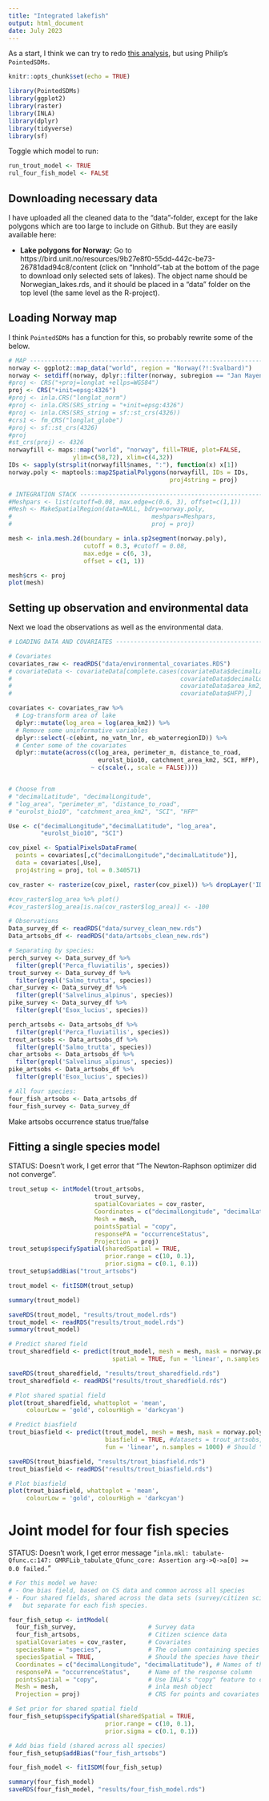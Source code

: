 ```yaml
---
title: "Integrated lakefish"
output: html_document
date: July 2023
---
```


As a start, I think we can try to redo [this analysis](https://htmlpreview.github.io/?https://github.com/emmaSkarstein/Effort_field_project/blob/main/R/Mini_test.html), but using Philip's `PointedSDMs`. 

```r
knitr::opts_chunk$set(echo = TRUE)
```

```r
library(PointedSDMs)
library(ggplot2)
library(raster)
library(INLA)
library(dplyr)
library(tidyverse)
library(sf)
```

Toggle which model to run: 
```r
run_trout_model <- TRUE
rul_four_fish_model <- FALSE
```


## Downloading necessary data 
I have uploaded all the cleaned data to the "data"-folder, except for the lake polygons which are too large to include on Github. But they are easily available here: 

- **Lake polygons for Norway:** Go to https://bird.unit.no/resources/9b27e8f0-55dd-442c-be73-26781dad94c8/content (click on "Innhold"-tab at the bottom of the page to download only selected sets of lakes). The object name should be Norwegian_lakes.rds, and it should be placed in a "data" folder on the top level (the same level as the R-project).

## Loading Norway map



I think `PointedSDMs` has a function for this, so probably rewrite some of the below.

```r
# MAP ---------------------------------------------------------------------------------------------------------
norway <- ggplot2::map_data("world", region = "Norway(?!:Svalbard)")
norway <- setdiff(norway, dplyr::filter(norway, subregion == "Jan Mayen"))
#proj <- CRS("+proj=longlat +ellps=WGS84")
proj <- CRS("+init=epsg:4326")
#proj <- inla.CRS("longlat_norm")
#proj <- inla.CRS(SRS_string = "+init=epsg:4326")
#proj <- inla.CRS(SRS_string = sf::st_crs(4326))
#crs1 <- fm_CRS("longlat_globe")
#proj <- sf::st_crs(4326)
#proj
#st_crs(proj) <- 4326
norwayfill <- maps::map("world", "norway", fill=TRUE, plot=FALSE, 
                  ylim=c(58,72), xlim=c(4,32))
IDs <- sapply(strsplit(norwayfill$names, ":"), function(x) x[1])
norway.poly <- maptools::map2SpatialPolygons(norwayfill, IDs = IDs, 
                                             proj4string = proj)
```

```r
# INTEGRATION STACK --------------------------------------------------------------------------------------------
#Meshpars <- list(cutoff=0.08, max.edge=c(0.6, 3), offset=c(1,1))
#Mesh <- MakeSpatialRegion(data=NULL, bdry=norway.poly, 
#                                       meshpars=Meshpars,
#                                       proj = proj)

mesh <- inla.mesh.2d(boundary = inla.sp2segment(norway.poly), 
                     cutoff = 0.3, #cutoff = 0.08,
                     max.edge = c(6, 3), 
                     offset = c(1, 1))

mesh$crs <- proj
plot(mesh)
```

## Setting up observation and environmental data

Next we load the observations as well as the environmental data.

```r
# LOADING DATA AND COVARIATES ---------------------------------------------------------------------------------

# Covariates
covariates_raw <- readRDS("data/environmental_covariates.RDS")
# covariateData <- covariateData[complete.cases(covariateData$decimalLatitude,
#                                               covariateData$decimalLongitude,
#                                               covariateData$area_km2,
#                                               covariateData$HFP),]

covariates <- covariates_raw %>% 
  # Log-transform area of lake
  dplyr::mutate(log_area = log(area_km2)) %>% 
  # Remove some uninformative variables
  dplyr::select(-c(ebint, no_vatn_lnr, eb_waterregionID)) %>% 
  # Center some of the covariates
  dplyr::mutate(across(c(log_area, perimeter_m, distance_to_road, 
                         eurolst_bio10, catchment_area_km2, SCI, HFP), 
                       ~ c(scale(., scale = FALSE))))


# Choose from 
# "decimalLatitude", "decimalLongitude",
# "log_area", "perimeter_m", "distance_to_road", 
# "eurolst_bio10", "catchment_area_km2", "SCI", "HFP"

Use <- c("decimalLongitude","decimalLatitude", "log_area",
         "eurolst_bio10", "SCI")

cov_pixel <- SpatialPixelsDataFrame(
  points = covariates[,c("decimalLongitude","decimalLatitude")],
  data = covariates[,Use], 
  proj4string = proj, tol = 0.340571)

cov_raster <- rasterize(cov_pixel, raster(cov_pixel)) %>% dropLayer('ID')

#cov_raster$log_area %>% plot()
#cov_raster$log_area[is.na(cov_raster$log_area)] <- -100

```


```r
# Observations
Data_survey_df <- readRDS("data/survey_clean_new.rds") 
Data_artsobs_df <- readRDS("data/artsobs_clean_new.rds")
```

```r
# Separating by species:
perch_survey <- Data_survey_df %>% 
  filter(grepl('Perca_fluviatilis', species)) 
trout_survey <- Data_survey_df %>% 
  filter(grepl('Salmo_trutta', species))
char_survey <- Data_survey_df %>% 
  filter(grepl('Salvelinus_alpinus', species))
pike_survey <- Data_survey_df %>% 
  filter(grepl('Esox_lucius', species))

perch_artsobs <- Data_artsobs_df %>% 
  filter(grepl('Perca_fluviatilis', species))
trout_artsobs <- Data_artsobs_df %>% 
  filter(grepl('Salmo_trutta', species))
char_artsobs <- Data_artsobs_df %>% 
  filter(grepl('Salvelinus_alpinus', species))
pike_artsobs <- Data_artsobs_df %>% 
  filter(grepl('Esox_lucius', species))

# All four species:
four_fish_artsobs <- Data_artsobs_df 
four_fish_survey <- Data_survey_df 
```

Make artsobs occurrence status true/false

## Fitting a single species model

STATUS: Doesn't work, I get error that "The Newton-Raphson optimizer did not converge". 

```r
trout_setup <- intModel(trout_artsobs, 
                        trout_survey,
                        spatialCovariates = cov_raster,
                        Coordinates = c("decimalLongitude", "decimalLatitude"), 
                        Mesh = mesh, 
                        pointsSpatial = "copy",
                        responsePA = "occurrenceStatus",
                        Projection = proj)
trout_setup$specifySpatial(sharedSpatial = TRUE, 
                           prior.range = c(10, 0.1),
                           prior.sigma = c(0.1, 0.1))
trout_setup$addBias("trout_artsobs")

trout_model <- fitISDM(trout_setup)

summary(trout_model)

saveRDS(trout_model, "results/trout_model.rds")
trout_model <- readRDS("results/trout_model.rds")
summary(trout_model)
```


```r
# Predict shared field
trout_sharedfield <- predict(trout_model, mesh = mesh, mask = norway.poly, 
                             spatial = TRUE, fun = 'linear', n.samples = 1000)

saveRDS(trout_sharedfield, "results/trout_sharedfield.rds")
trout_sharedfield <- readRDS("results/trout_sharedfield.rds")

# Plot shared spatial field
plot(trout_sharedfield, whattoplot = 'mean', 
     colourLow = 'gold', colourHigh = 'darkcyan') 
```


```r
# Predict biasfield
trout_biasfield <- predict(trout_model, mesh = mesh, mask = norway.poly, 
                           biasfield = TRUE, #datasets = trout_artsobs,
                           fun = 'linear', n.samples = 1000) # Should "spatial" be false here?

saveRDS(trout_biasfield, "results/trout_biasfield.rds")
trout_biasfield <- readRDS("results/trout_biasfield.rds")

# Plot biasfield
plot(trout_biasfield, whattoplot = 'mean',
     colourLow = 'gold', colourHigh = 'darkcyan') 
```


# Joint model for four fish species

STATUS: Doesn't work, I get error message "`inla.mkl: tabulate-Qfunc.c:147: GMRFLib_tabulate_Qfunc_core: Assertion arg->Q->a[0] >= 0.0 failed.`"

```r
# For this model we have:
# - One bias field, based on CS data and common across all species
# - Four shared fields, shared across the data sets (survey/citizen science), 
#   but separate for each fish species.

four_fish_setup <- intModel(
  four_fish_survey,                    # Survey data
  four_fish_artsobs,                   # Citizen science data
  spatialCovariates = cov_raster,      # Covariates
  speciesName = "species",             # The column containing species name
  speciesSpatial = TRUE,               # Should the species have their own sp. field?
  Coordinates = c("decimalLongitude", "decimalLatitude"), # Names of the coordinate variables
  responsePA = "occurrenceStatus",     # Name of the response column
  pointsSpatial = "copy",              # Use INLA's "copy" feature to create the shared spatial field
  Mesh = mesh,                         # inla mesh object
  Projection = proj)                   # CRS for points and covariates

# Set prior for shared spatial field
four_fish_setup$specifySpatial(sharedSpatial = TRUE, 
                           prior.range = c(10, 0.1),
                           prior.sigma = c(0.1, 0.1))

# Add bias field (shared across all species)
four_fish_setup$addBias("four_fish_artsobs")

four_fish_model <- fitISDM(four_fish_setup)

summary(four_fish_model)
saveRDS(four_fish_model, "results/four_fish_model.rds")

```

